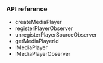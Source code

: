 <PlatformWrapper platform="android">
        
### API reference

* <Link to = "{{global.API_REF_ANDROID_ROOT}}/class_irtcengine.html#api_irtcengine_createmediaplayer">createMediaPlayer</Link>
* <Link to = "{{global.API_REF_ANDROID_ROOT}}/class_imediaplayer.html#api_imediaplayer_registerplayersourceobserver">registerPlayerObserver</Link>
* <Link to = "{{global.API_REF_ANDROID_ROOT}}/class_imediaplayer.html#api_imediaplayer_unregisterplayersourceobserver">unregisterPlayerSourceObserver</Link>
* <Link to = "{{global.API_REF_ANDROID_ROOT}}/class_imediaplayer.html#api_imediaplayer_getmediaplayerid">getMediaPlayerId</Link>
* <Link to = "{{global.API_REF_ANDROID_ROOT}}/class_imediaplayer.html">IMediaPlayer</Link>
* <Link to = "{{global.API_REF_ANDROID_ROOT}}/class_imediaplayersourceobserver.html#class_imediaplayersourceobserver">IMediaPlayerObserver</Link>

</PlatformWrapper>
